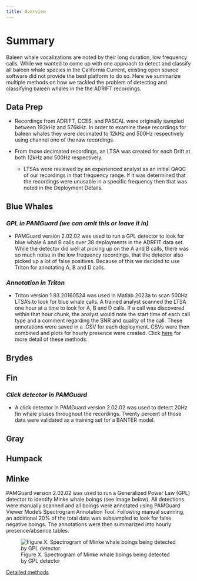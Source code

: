 ```yaml
---
title: Overview
---
```


# Summary

Baleen whale vocalizations are noted by their long duration, low frequency calls. While we wanted to come up with one approach to detect and classify all baleen whale species in the California Current, existing open source software did not provide the best platform to do so. Here we summarize multiple methods on how we tackled the problem of detecting and classifying baleen whales in the the ADRIFT recordings.

## Data Prep

-   Recordings from ADRIFT, CCES, and PASCAL were originally sampled between 192kHz and 576kHz. In order to examine these recordings for baleen whales they were decimated to 12kHz and 500Hz respectively using channel one of the raw recordings.

-   From those decimated recordings, an LTSA was created for each Drift at both 12kHz and 500Hz respectively.

    -   LTSAs were reviewed by an experienced analyst as an initial QAQC of our recordings in that frequency range. If it was determined that the recordings were unusable in a specific frequency then that was noted in the Deployment Details.

## Blue Whales

### *GPL in PAMGuard (we can omit this or leave it in)*

-   PAMGuard version 2.02.02 was used to run a GPL detector to look for blue whale A and B calls over 38 deployments in the ADRFIT data set. While the detector did well at picking up on the A and B calls, there was so much noise in the low frequency recordings, that the detector also picked up a lot of false positives. Because of this we decided to use Triton for annotating A, B and D calls.

### *Annotation in Triton*

-   Triton version 1.93.20160524 was used in Matlab 2023a to scan 500Hz LTSA's to look for blue whale calls. A trained analyst scanned the LTSA one hour at a time to look for A, B and D calls. If a call was discovered within that hour chunk, the analyst would note the start time of each call type and a comment regarding the SNR and quality of the call. These annotations were saved in a .CSV for each deployment. CSVs were then combined and plots for hourly presence were created. Click [here](Slides/methodsforloggingbaleenwhales.html#/title-slide) for more detail of these methods.

## Brydes

## Fin

### *Click detector in PAMGuard*

-   A click detector in PAMGuard version 2.02.02 was used to detect 20Hz fin whale pluses throughout the recordings. Twenty percent of those data were validated as a training set for a BANTER model.

## Gray

## Humpack

## Minke

PAMGuard version 2.02.02 was used to run a Generalized Power Law (GPL) detector to identify Minke whale boings (see image below). All detections were manually scanned and all boings were annotated using PAMGuard Viewer Mode's Spectrogram Annotation Tool. Following manual scanning, an additional 20% of the total data was subsampled to look for false negative boings. The annotations were then summarized into hourly presence/absence tables.

![Figure X. Spectrogram of Minke whale boings being detected by GPL detector](images/MinkeGPLDetections.png)

[Detailed methods](Slides/minkeMethods.qmd)
